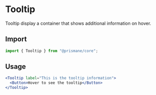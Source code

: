 # Tooltip

Tooltip display a container that shows additional information on hover.

## Import

```js
import { Tooltip } from "@prismane/core";
```

## Usage

```jsx
<Tooltip label="This is the tooltip information">
  <Button>Hover to see the tooltip</Button>
</Tooltip>
```
